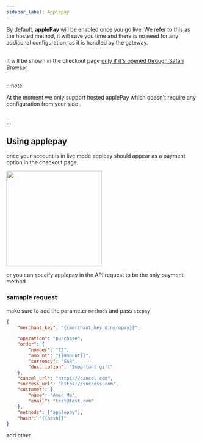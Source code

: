 ```yaml
---
sidebar_label: Applepay
---
```


By default, **applePay** will be enabled once you go live. We refer to this as the hosted method, it will save you time and there is no need for any additional configuration, as it is handled by the gateway.<br></br>

It will be shown in the checkout page <highlight color = 'grey'><u> only if it's opened through Safari Browser</u></highlight> <br></br>

:::note

At the moment we only support hosted applePay which doesn't require any configuration from your side .<br></br>

:::

## Using applepay

once your account is in live mode appleay should appear as a payment option in the checkout page.

<div style={{ textAlign: "center" }}>
	<img src="/img/applepay_checkout.png" width="250"></img>
</div>

or you can specify applepay in the API request to be the only payment method

### samaple request

make sure to add the parameter `methods` and pass `stcpay`

```json
{
	"merchant_key": "{{merchant_key_dineropay}}",

	"operation": "purchase",
	"order": {
		"number": "12",
		"amount": "{{amount}}",
		"currency": "SAR",
		"description": "Important gift"
	},
	"cancel_url": "https://cancel.com",
	"success_url": "https://success.com",
	"customer": {
		"name": "Amer Mo",
		"email": "test@test.com"
	},
	"methods": ["applepay"],
	"hash": "{{hash}}"
}
```

add other
